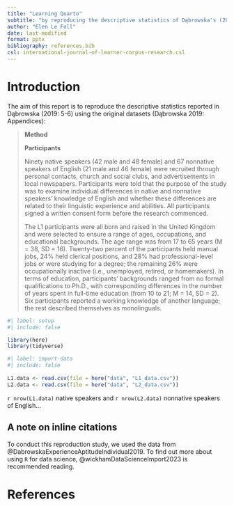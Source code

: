 ```yaml
---
title: "Learning Quarto"
subtitle: "by reproducing the descriptive statistics of Dąbrowska's (2019) study"
author: "Elen Le Foll"
date: last-modified
format: pptx
bibliography: references.bib
csl: international-journal-of-learner-corpus-research.csl
---
```


# Introduction

The aim of this report is to reproduce the descriptive statistics reported in Dąbrowska (2019: 5-6) using the original datasets (Dąbrowska 2019: Appendices):

> **Method**
>
> **Participants**
>
> Ninety native speakers (42 male and 48 female) and 67 nonnative speakers of English (21 male and 46 female) were recruited through personal contacts, church and social clubs, and advertisements in local newspapers. Participants were told that the purpose of the study was to examine individual differences in native and nonnative speakers’ knowledge of English and whether these differences are related to their linguistic experience and abilities. All participants signed a written consent form before the research commenced.
>
> The L1 participants were all born and raised in the United Kingdom and were selected to ensure a range of ages, occupations, and educational backgrounds. The age range was from 17 to 65 years (M = 38, SD = 16). Twenty-two percent of the participants held manual jobs, 24% held clerical positions, and 28% had professional-level jobs or were studying for a degree; the remaining 26% were occupationally inactive (i.e., unemployed, retired, or homemakers). In terms of education, participants’ backgrounds ranged from no formal qualifications to Ph.D., with corresponding differences in the number of years spent in full-time education (from 10 to 21; M = 14, SD = 2). Six participants reported a working knowledge of another language; the rest described themselves as monolinguals.

```r
#| label: setup
#| include: false

library(here)
library(tidyverse)
```

```r
#| label: import-data
#| include: false
  
L1.data <- read.csv(file = here("data", "L1_data.csv"))
L2.data <- read.csv(file = here("data", "L2_data.csv"))
```

`r nrow(L1.data)` native speakers and `r nrow(L2.data)` nonnative speakers of English...

## A note on inline citations

To conduct this reproduction study, we used the data from @DabrowskaExperienceAptitudeIndividual2019. To find out more about using `R` for data science, @wickhamDataScienceImport2023 is recommended reading.

# References
